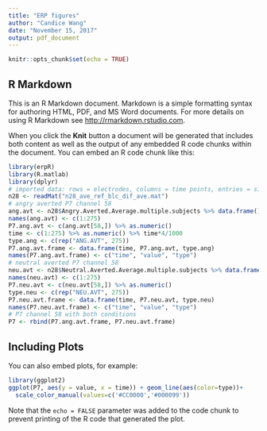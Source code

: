 ```yaml
---
title: "ERP figures"
author: "Candice Wang"
date: "November 15, 2017"
output: pdf_document
---
```


```r
knitr::opts_chunk$set(echo = TRUE)
```

## R Markdown

This is an R Markdown document. Markdown is a simple formatting syntax for authoring HTML, PDF, and MS Word documents. For more details on using R Markdown see <http://rmarkdown.rstudio.com>.

When you click the **Knit** button a document will be generated that includes both content as well as the output of any embedded R code chunks within the document. You can embed an R code chunk like this:

```r
library(erpR)
library(R.matlab)
library(dplyr)
# imported data: rows = electrodes, columns = time points, entries = signal amplitudes
n28 <- readMat("n28_ave_ref_blc_dif_ave.mat")
# angry averted P7 channel 58
ang.avt <- n28$Angry.Averted.Average.multiple.subjects %>% data.frame()
names(ang.avt) <- c(1:275)
P7.ang.avt <- c(ang.avt[58,]) %>% as.numeric()
time <- c(1:275) %>% as.numeric() %>% time*4/1000
type.ang <- c(rep("ANG.AVT", 275))
P7.ang.avt.frame <- data.frame(time, P7.ang.avt, type.ang)
names(P7.ang.avt.frame) <- c("time", "value", "type")
# neutral averted P7 channel 58
neu.avt <- n28$Neutral.Averted.Average.multiple.subjects %>% data.frame()
names(neu.avt) <- c(1:275)
P7.neu.avt <- c(neu.avt[58,]) %>% as.numeric()
type.neu <- c(rep("NEU.AVT", 275))
P7.neu.avt.frame <- data.frame(time, P7.neu.avt, type.neu)
names(P7.neu.avt.frame) <- c("time", "value", "type")
# P7 channel 58 with both conditions
P7 <- rbind(P7.ang.avt.frame, P7.neu.avt.frame)
```

## Including Plots

You can also embed plots, for example:

```r
library(ggplot2)
ggplot(P7, aes(y = value, x = time)) + geom_line(aes(color=type))+
  scale_color_manual(values=c('#CC0000','#000099'))
```

Note that the `echo = FALSE` parameter was added to the code chunk to prevent printing of the R code that generated the plot.
